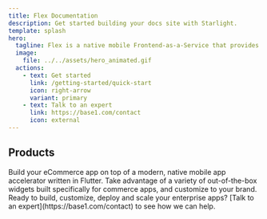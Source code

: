 ```yaml
---
title: Flex Documentation
description: Get started building your docs site with Starlight.
template: splash
hero:
  tagline: Flex is a native mobile Frontend-as-a-Service that provides templates, code, and tools that help you build modern, scalable and customizable eCommerce mobile apps.
  image:
    file: ../../assets/hero_animated.gif
  actions:
    - text: Get started
      link: /getting-started/quick-start
      icon: right-arrow
      variant: primary
    - text: Talk to an expert
      link: https://base1.com/contact
      icon: external
---
```



## Products

<CardGrid>
  <LinkCard
    title="What is Flex?"
    description="New to Flex? Learn how Flex helps you build commerce mobile apps 80% faster in the Flex Docs"
    href="/introduction/overview" />
	<Card title="Flex Storefront" icon="pencil">
		Build your eCommerce app on top of a modern, native mobile app accelerator written in Flutter.
	</Card>
	<Card title="Flex UI" icon="add-document">
		Take advantage of a variety of out-of-the-box widgets built specifically for commerce apps, and customize to your brand.
	</Card>
	<Card title="Flex for Enterprise" icon="setting">
		Ready to build, customize, deploy and scale your enterprise apps? [Talk to an expert](https://base1.com/contact) to see how we can help.
	</Card>

</CardGrid>
